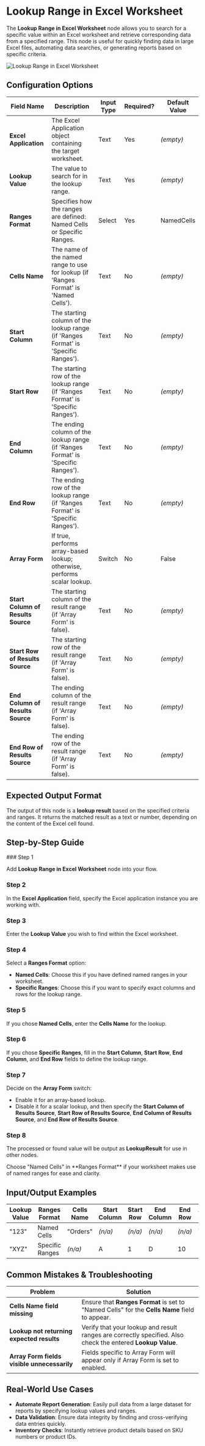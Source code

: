 
# Lookup Range in Excel Worksheet

The **Lookup Range in Excel Worksheet** node allows you to search for a specific value within an Excel worksheet and retrieve corresponding data from a specified range. This node is useful for quickly finding data in large Excel files, automating data searches, or generating reports based on specific criteria.

![Lookup Range in Excel Worksheet](./lookup-range-in-excel-worksheet.png)

## Configuration Options

| Field Name                         | Description                                                                          | Input Type | Required? | Default Value |
| ---------------------------------- | ------------------------------------------------------------------------------------ | ---------- | --------- | ------------- |
| **Excel Application**              | The Excel Application object containing the target worksheet.                        | Text       | Yes       | _(empty)_     |
| **Lookup Value**                   | The value to search for in the lookup range.                                         | Text       | Yes       | _(empty)_     |
| **Ranges Format**                  | Specifies how the ranges are defined: Named Cells or Specific Ranges.                | Select     | Yes       | NamedCells    |
| **Cells Name**                     | The name of the named range to use for lookup (if 'Ranges Format' is 'Named Cells'). | Text       | No        | _(empty)_     |
| **Start Column**                   | The starting column of the lookup range (if 'Ranges Format' is 'Specific Ranges').   | Text       | No        | _(empty)_     |
| **Start Row**                      | The starting row of the lookup range (if 'Ranges Format' is 'Specific Ranges').      | Text       | No        | _(empty)_     |
| **End Column**                     | The ending column of the lookup range (if 'Ranges Format' is 'Specific Ranges').     | Text       | No        | _(empty)_     |
| **End Row**                        | The ending row of the lookup range (if 'Ranges Format' is 'Specific Ranges').        | Text       | No        | _(empty)_     |
| **Array Form**                     | If true, performs array-based lookup; otherwise, performs scalar lookup.             | Switch     | No        | False         |
| **Start Column of Results Source** | The starting column of the result range (if 'Array Form' is false).                  | Text       | No        | _(empty)_     |
| **Start Row of Results Source**    | The starting row of the result range (if 'Array Form' is false).                     | Text       | No        | _(empty)_     |
| **End Column of Results Source**   | The ending column of the result range (if 'Array Form' is false).                    | Text       | No        | _(empty)_     |
| **End Row of Results Source**      | The ending row of the result range (if 'Array Form' is false).                       | Text       | No        | _(empty)_     |

## Expected Output Format

The output of this node is a **lookup result** based on the specified criteria and ranges. It returns the matched result as a text or number, depending on the content of the Excel cell found.

## Step-by-Step Guide

<Steps>
### Step 1

Add **Lookup Range in Excel Worksheet** node into your flow.

### Step 2

In the **Excel Application** field, specify the Excel application instance you are working with.

### Step 3

Enter the **Lookup Value** you wish to find within the Excel worksheet.

### Step 4

Select a **Ranges Format** option:

- **Named Cells**: Choose this if you have defined named ranges in your worksheet.
- **Specific Ranges**: Choose this if you want to specify exact columns and rows for the lookup range.

### Step 5

If you chose **Named Cells**, enter the **Cells Name** for the lookup.

### Step 6

If you chose **Specific Ranges**, fill in the **Start Column**, **Start Row**, **End Column**, and **End Row** fields to define the lookup range.

### Step 7

Decide on the **Array Form** switch:

- Enable it for an array-based lookup.
- Disable it for a scalar lookup, and then specify the **Start Column of Results Source**, **Start Row of Results Source**, **End Column of Results Source**, and **End Row of Results Source**.

### Step 8

The processed or found value will be output as **LookupResult** for use in other nodes.

</Steps>

<Callout type="info" title="Tip">
  Choose "Named Cells" in **Ranges Format** if your worksheet makes use of named
  ranges for ease and clarity.
</Callout>

## Input/Output Examples

| Lookup Value | Ranges Format   | Cells Name | Start Column | Start Row | End Column | End Row | Array Form | Output Value  | Output Type |
| ------------ | --------------- | ---------- | ------------ | --------- | ---------- | ------- | ---------- | ------------- | ----------- |
| "123"        | Named Cells     | "Orders"   | _(n/a)_      | _(n/a)_   | _(n/a)_    | _(n/a)_ | True       | "Order 12345" | Text        |
| "XYZ"        | Specific Ranges | _(n/a)_    | A            | 1         | D          | 10      | False      | "Result XYZ"  | Text        |

## Common Mistakes & Troubleshooting

| Problem                                     | Solution                                                                                                    |
| ------------------------------------------- | ----------------------------------------------------------------------------------------------------------- |
| **Cells Name field missing**                | Ensure that **Ranges Format** is set to "Named Cells" for the **Cells Name** field to appear.               |
| **Lookup not returning expected results**   | Verify that your lookup and result ranges are correctly specified. Also check the entered **Lookup Value**. |
| **Array Form fields visible unnecessarily** | Fields specific to Array Form will appear only if Array Form is set to enabled.                             |

## Real-World Use Cases

- **Automate Report Generation**: Easily pull data from a large dataset for reports by specifying lookup values and ranges.
- **Data Validation**: Ensure data integrity by finding and cross-verifying data entries quickly.
- **Inventory Checks**: Instantly retrieve product details based on SKU numbers or product IDs.
